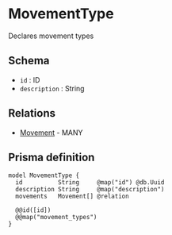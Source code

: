 # MovementType

Declares movement types

## Schema

- `id` : ID
- `description` : String

## Relations

- [Movement](./movement) - MANY

## Prisma definition

```prisma
model MovementType {
  id          String     @map("id") @db.Uuid
  description String     @map("description")
  movements   Movement[] @relation

  @@id([id])
  @@map("movement_types")
}
```
